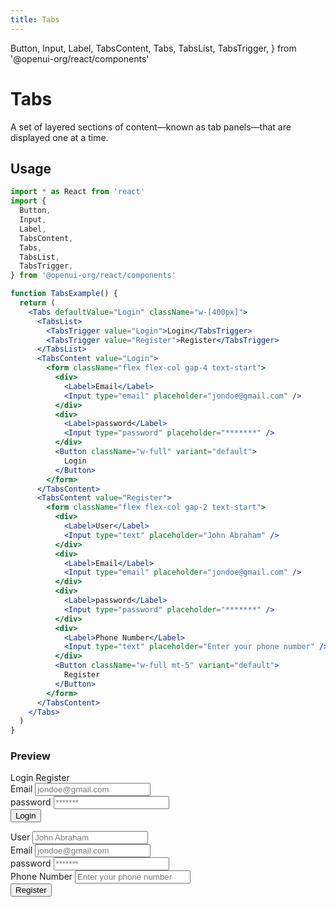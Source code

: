 ```yaml
---
title: Tabs
---
```


  Button,
  Input,
  Label,
  TabsContent,
  Tabs,
  TabsList,
  TabsTrigger,
} from '@openui-org/react/components'

# Tabs

A set of layered sections of content—known as tab panels—that are displayed one at a time.

## Usage

```jsx
import * as React from 'react'
import {
  Button,
  Input,
  Label,
  TabsContent,
  Tabs,
  TabsList,
  TabsTrigger,
} from '@openui-org/react/components'

function TabsExample() {
  return (
    <Tabs defaultValue="Login" className="w-[400px]">
      <TabsList>
        <TabsTrigger value="Login">Login</TabsTrigger>
        <TabsTrigger value="Register">Register</TabsTrigger>
      </TabsList>
      <TabsContent value="Login">
        <form className="flex flex-col gap-4 text-start">
          <div>
            <Label>Email</Label>
            <Input type="email" placeholder="jondoe@gmail.com" />
          </div>
          <div>
            <Label>password</Label>
            <Input type="password" placeholder="*******" />
          </div>
          <Button className="w-full" variant="default">
            Login
          </Button>
        </form>
      </TabsContent>
      <TabsContent value="Register">
        <form className="flex flex-col gap-2 text-start">
          <div>
            <Label>User</Label>
            <Input type="text" placeholder="John Abraham" />
          </div>
          <div>
            <Label>Email</Label>
            <Input type="email" placeholder="jondoe@gmail.com" />
          </div>
          <div>
            <Label>password</Label>
            <Input type="password" placeholder="*******" />
          </div>
          <div>
            <Label>Phone Number</Label>
            <Input type="text" placeholder="Enter your phone number" />
          </div>
          <Button className="w-full mt-5" variant="default">
            Register
          </Button>
        </form>
      </TabsContent>
    </Tabs>
  )
}
```

### Preview

<Preview>
  <Tabs defaultValue="Login" className="w-[400px]">
    <TabsList>
      <TabsTrigger value="Login">Login</TabsTrigger>
      <TabsTrigger value="Register">Register</TabsTrigger>
    </TabsList>
    <TabsContent value="Login">
      <form className="flex flex-col gap-4 text-start">
        <div>
          <Label>Email</Label>
          <Input type="email" placeholder="jondoe@gmail.com" />
        </div>
        <div>
          <Label>password</Label>
          <Input type="password" placeholder="*******" />
        </div>
        <Button className="w-full">Login</Button>
      </form>
    </TabsContent>
    <TabsContent value="Register">
      <form className="flex flex-col gap-2 text-start">
        <div>
          <Label>User</Label>
          <Input type="text" placeholder="John Abraham" />
        </div>
        <div>
          <Label>Email</Label>
          <Input type="email" placeholder="jondoe@gmail.com" />
        </div>
        <div>
          <Label>password</Label>
          <Input type="password" placeholder="*******" />
        </div>
        <div>
          <Label>Phone Number</Label>
          <Input type="text" placeholder="Enter your phone number" />
        </div>
        <Button className="w-full mt-5">Register</Button>
      </form>
    </TabsContent>
  </Tabs>
</Preview>
